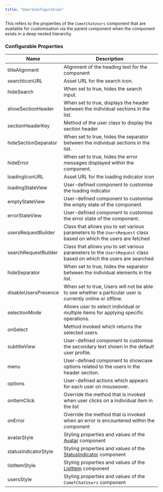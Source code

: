 ```yaml
---
title: "UsersConfiguration"
---
```


This refers to the properties of the `CometChatUsers` component that are available for customisation via the parent component when the component exists in a deep nested hierarchy.

### Configurable Properties

| Name                 | Description                                                                                                       |
| -------------------- | ----------------------------------------------------------------------------------------------------------------- |
| titleAlignment       | Alignment of the heading text for the component                                                                   |
| searchIconURL        | Asset URL for the search icon.                                                                                    |
| hideSearch           | When set to true, hides the search input.                                                                         |
| showSectionHeader    | When set to true, displays the header between the individual sections in the list.                                |
| sectionHeaderKey     | Method of the user class to display the section header                                                            |
| hideSectionSeparator | When set to true, hides the separator between the individual sections in the list.                                |
| hideError            | When set to true, hides the error messages displayed within the component.                                        |
| loadingIconURL       | Asset URL for the loading indicator icon                                                                          |
| loadingStateView     | User-defined component to customise the loading indicator                                                         |
| emptyStateView       | User-defined component to customise the empty state of the component.                                             |
| errorStateView       | User-defined component to customise the error state of the component.                                             |
| usersRequestBuilder  | Class that allows you to set various parameters to the `UsersRequest` class based on which the users are fetched  |
| searchRequestBuilder | Class that allows you to set various parameters to the `UsersRequest` class based on which the users are searched |
| hideSeparator        | When set to true, hides the separator between the individual elements in the list.                                |
| disableUsersPresence | When set to true, Users will not be able to see whether a particular user is currently online or offline.         |
| selectionMode        | Allows user to select individual or multiple items for applying specific operations.                              |
| onSelect             | Method invoked which returns the selected users.                                                                  |
| subtitleView         | User-defined component to customise the secondary text shown in the default user profile.                         |
| menu                 | User-defined component to showcase options related to the users in the header section.                            |
| options              | User-defined actions which appears for each user on mouseover.                                                    |
| onItemClick          | Override the method that is invoked when user clicks on a individual item in the list                             |
| onError              | Override the method that is invoked when an error is encountered within the component                             |
| avatarStyle          | Styling properties and values of the [Avatar](/web-elements/avatar) component                                |
| statusIndicatorStyle | Styling properties and values of the [StatusIndicator](/web-elements/status-indicator) component             |
| listItemStyle        | Styling properties and values of the [ListItem](/web-elements/list-item) component                           |
| usersStyle           | Styling properties and values of the `CometChatUsers` component                                                   |

